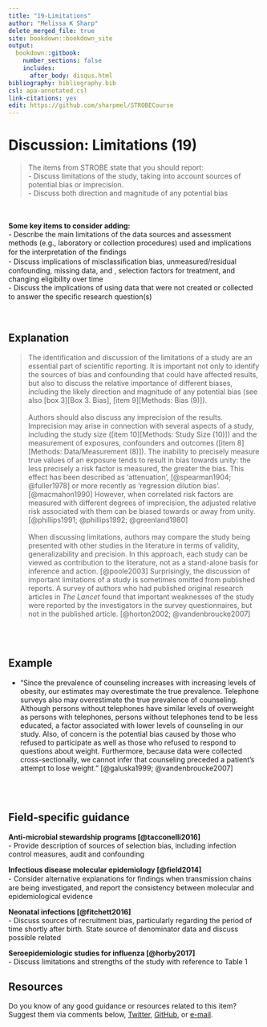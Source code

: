 ---
title: "19-Limitations"
author: "Melissa K Sharp"
delete_merged_file: true
site: bookdown::bookdown_site
output:
  bookdown::gitbook:
    number_sections: false 
    includes: 
      after_body: disqus.html
bibliography: bibliography.bib
csl: apa-annotated.csl
link-citations: yes
edit: https://github.com/sharpmel/STROBECourse
---

# Discussion: Limitations (19)  
> The items from STROBE state that you should report:   
-	Discuss limitations of the study, taking into account sources of potential bias or imprecision.  
-	Discuss both direction and magnitude of any potential bias  

</br>  
**Some key items to consider adding:**  
- Describe the main limitations of the data sources and assessment methods (e.g., laboratory or collection procedures) used and implications for the interpretation of the ﬁndings  
- Discuss implications of misclassiﬁcation bias, unmeasured/residual confounding, missing data, and , selection factors for treatment, and changing eligibility over time  
- Discuss the implications of using data that were not created or collected to answer the speciﬁc research question(s)  

</br>

## Explanation  
> The identification and discussion of the limitations of a study are an essential part of scientific reporting. It is important not only to identify the sources of bias and confounding that could have affected results, but also to discuss the relative importance of different biases, including the likely direction and magnitude of any potential bias (see also [box 3][Box 3. Bias], [item 9][Methods: Bias (9)]).  
</br>
Authors should also discuss any imprecision of the results. Imprecision may arise in connection with several aspects of a study, including the study size ([item 10][Methods: Study Size (10)]) and the measurement of exposures, confounders and outcomes ([item 8][Methods: Data/Measurement (8)]). The inability to precisely measure true values of an exposure tends to result in bias towards unity: the less precisely a risk factor is measured, the greater the bias. This effect has been described as ‘attenuation’, [@spearman1904; @fuller1978] or more recently as ‘regression dilution bias’. [@macmahon1990] However, when correlated risk factors are measured with different degrees of imprecision, the adjusted relative risk associated with them can be biased towards or away from unity. [@phillips1991; @phillips1992; @greenland1980]   
</br> 
When discussing limitations, authors may compare the study being presented with other studies in the literature in terms of validity, generalizability and precision. In this approach, each study can be viewed as contribution to the literature, not as a stand-alone basis for inference and action. [@poole2003] Surprisingly, the discussion of important limitations of a study is sometimes omitted from published reports. A survey of authors who had published original research articles in <i>The Lancet</i> found that important weaknesses of the study were reported by the investigators in the survey questionnaires, but not in the published article. [@horton2002; @vandenbroucke2007]  

</br></br> 

## Example  
- “Since the prevalence of counseling increases with increasing levels of obesity, our estimates may overestimate the true prevalence. Telephone surveys also may overestimate the true prevalence of counseling. Although persons without telephones have similar levels of overweight as persons with telephones, persons without telephones tend to be less educated, a factor associated with lower levels of counseling in our study. Also, of concern is the potential bias caused by those who refused to participate as well as those who refused to respond to questions about weight. Furthermore, because data were collected cross-sectionally, we cannot infer that counseling preceded a patient’s attempt to lose weight.” [@galuska1999; @vandenbroucke2007]  

</br> </br> 

## Field-specific guidance  
**Anti-microbial stewardship programs [@tacconelli2016]**  
- Provide description of sources of selection bias, including infection control measures, audit and confounding </br> 

**Infectious disease molecular epidemiology [@field2014]**  
- Consider alternative explanations for ﬁndings when transmission chains are being investigated, and report the consistency between molecular and epidemiological evidence </br> 

**Neonatal infections [@fitchett2016]**  
- Discuss sources of recruitment bias, particularly regarding the period of time shortly after birth. State source of denominator data and discuss possible related  </br> 

**Seroepidemiologic studies for influenza [@horby2017]**  
- Discuss limitations and strengths of the study with reference to Table 1 </br> 

## Resources  
Do you know of any good guidance or resources related to this item? Suggest them via comments below, [Twitter](https://twitter.com/sharpmelk), [GitHub](https://github.com/sharpmel/STROBECourse), or [e-mail](mailto:melissaksharp@gmail.com).
</br> 